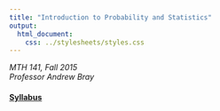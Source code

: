 ```yaml
---
title: "Introduction to Probability and Statistics"
output:
  html_document:
    css: ../stylesheets/styles.css
---
```

*MTH 141, Fall 2015*  
*Professor Andrew Bray*  

#### [Syllabus](syllabus.html)



